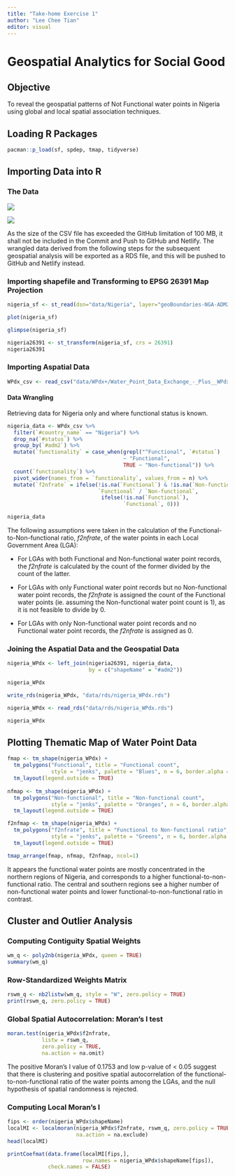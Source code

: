 ```yaml
---
title: "Take-home Exercise 1"
author: "Lee Chee Tian"
editor: visual
---
```


# Geospatial Analytics for Social Good

## Objective

To reveal the geospatial patterns of Not Functional water points in Nigeria using global and local spatial association techniques.

## Loading R Packages

```r
pacman::p_load(sf, spdep, tmap, tidyverse)
```

## Importing Data into R

### The Data

![](nigeria%20adm2%20geospatial%20data.jpg)

![](nigeria%20aspatial%20data.jpg)

As the size of the CSV file has exceeded the GitHub limitation of 100 MB, it shall not be included in the Commit and Push to GitHub and Netlify. The wrangled data derived from the following steps for the subsequent geospatial analysis will be exported as a RDS file, and this will be pushed to GitHub and Netlify instead.

### Importing shapefile and Transforming to EPSG 26391 Map Projection

```r
nigeria_sf <- st_read(dsn="data/Nigeria", layer="geoBoundaries-NGA-ADM2")
```

```r
plot(nigeria_sf)
```

```r
glimpse(nigeria_sf)
```

```r
nigeria26391 <- st_transform(nigeria_sf, crs = 26391)
nigeria26391
```

### Importing Aspatial Data

```r
WPdx_csv <- read_csv("data/WPdx+/Water_Point_Data_Exchange_-_Plus__WPdx__.csv")
```

#### Data Wrangling

Retrieving data for Nigeria only and where functional status is known.

```r
nigeria_data <- WPdx_csv %>%
  filter(`#country_name` == "Nigeria") %>%
  drop_na(`#status`) %>%
  group_by(`#adm2`) %>%
  mutate(`functionality` = case_when(grepl("^Functional", `#status`) 
                                     ~ "Functional", 
                                     TRUE ~ "Non-functional")) %>%
  count(`functionality`) %>%
  pivot_wider(names_from = `functionality`, values_from = n) %>%
  mutate(`f2nfrate` = ifelse(!is.na(`Functional`) & !is.na(`Non-functional`), 
                             `Functional` / `Non-functional`,
                              ifelse(!is.na(`Functional`), 
                                     `Functional`, 0)))
```

```r
nigeria_data
```

The following assumptions were taken in the calculation of the Functional-to-Non-functional ratio, *f2nfrate*, of the water points in each Local Government Area (LGA):

-   For LGAs with both Functional and Non-functional water point records, the *f2nfrate* is calculated by the count of the former divided by the count of the latter.

-   For LGAs with only Functional water point records but no Non-functional water point records, the *f2nfrate* is assigned the count of the Functional water points (ie. assuming the Non-functional water point count is 1), as it is not feasible to divide by 0.

-   For LGAs with only Non-functional water point records and no Functional water point records, the *f2nfrate* is assigned as 0.

### Joining the Aspatial Data and the Geospatial Data

```r
nigeria_WPdx <- left_join(nigeria26391, nigeria_data, 
                          by = c("shapeName" = "#adm2"))
```

```r
nigeria_WPdx
```

```r
write_rds(nigeria_WPdx, "data/rds/nigeria_WPdx.rds")
```

```r
nigeria_WPdx <- read_rds("data/rds/nigeria_WPdx.rds")
```

```r
nigeria_WPdx
```

## Plotting Thematic Map of Water Point Data

```r
fmap <- tm_shape(nigeria_WPdx) +
  tm_polygons("Functional", title = "Functional count", 
              style = "jenks", palette = "Blues", n = 6, border.alpha = 0.5) +
  tm_layout(legend.outside = TRUE)
  
nfmap <- tm_shape(nigeria_WPdx) +
  tm_polygons("Non-functional", title = "Non-functional count", 
              style = "jenks", palette = "Oranges", n = 6, border.alpha = 0.5) +
  tm_layout(legend.outside = TRUE)

f2nfmap <- tm_shape(nigeria_WPdx) +
  tm_polygons("f2nfrate", title = "Functional to Non-functional ratio", 
              style = "jenks", palette = "Greens", n = 6, border.alpha = 0.5) +
  tm_layout(legend.outside = TRUE) 

tmap_arrange(fmap, nfmap, f2nfmap, ncol=1)
```

It appears the functional water points are mostly concentrated in the northern regions of Nigeria, and corresponds to a higher functional-to-non-functional ratio. The central and southern regions see a higher number of non-functional water points and lower functional-to-non-functional ratio in contrast.

## Cluster and Outlier Analysis

### Computing Contiguity Spatial Weights

```r
wm_q <- poly2nb(nigeria_WPdx, queen = TRUE)
summary(wm_q)
```

### Row-Standardized Weights Matrix

```r
rswm_q <- nb2listw(wm_q, style = "W", zero.policy = TRUE)
print(rswm_q, zero.policy = TRUE)
```

### Global Spatial Autocorrelation: Moran's I test

```r
moran.test(nigeria_WPdx$f2nfrate, 
           listw = rswm_q, 
           zero.policy = TRUE, 
           na.action = na.omit)
```

The positive Moran's I value of 0.1753 and low p-value of \< 0.05 suggest that there is clustering and positive spatial autocorrelation of the functional-to-non-functional ratio of the water points among the LGAs, and the null hypothesis of spatial randomness is rejected.

### Computing Local Moran's I

```r
fips <- order(nigeria_WPdx$shapeName)
localMI <- localmoran(nigeria_WPdx$f2nfrate, rswm_q, zero.policy = TRUE,
                      na.action = na.exclude)
head(localMI)
```

```r
printCoefmat(data.frame(localMI[fips,], 
                        row.names = nigeria_WPdx$shapeName[fips]), 
             check.names = FALSE)
```
